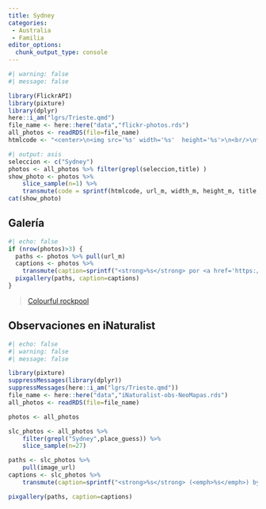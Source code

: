 ```yaml
---
title: Sydney
categories:
 - Australia
 - Familia
editor_options: 
  chunk_output_type: console
---
```


```r
#| warning: false
#| message: false

library(FlickrAPI)
library(pixture)
library(dplyr)
here::i_am("lgrs/Trieste.qmd")
file_name <- here::here("data","flickr-photos.rds")
all_photos <- readRDS(file=file_name)
htmlcode <- "<center>\n<img src='%s' width='%s'  height='%s'>\n<br/>\n**%s** by <a href='https://www.flickr.com/photos/%s/%s' target='flickr'>JR Ferrer Paris @ flickr</a><br/></center>"
```

```r
#| output: asis
seleccion <- c("Sydney")
photos <- all_photos %>% filter(grepl(seleccion,title) )
show_photo <- photos %>% 
    slice_sample(n=1) %>%
    transmute(code = sprintf(htmlcode, url_m, width_m, height_m, title, owner, id)) %>% pull()
cat(show_photo)
```


## Galería

```r
#| echo: false
if (nrow(photos)>3) {
  paths <- photos %>% pull(url_m)
  captions <- photos %>% 
    transmute(caption=sprintf("<strong>%s</strong> por <a href='https://www.flickr.com/photos/jferrer/%s' target='flickr'>JR Ferrer Paris @ flickr</a>",title,id)) %>% pull()
  pixgallery(paths, caption=captions)
}
```


<blockquote class="imgur-embed-pub" lang="en" data-id="AJYSnM6"  ><a href="//imgur.com/AJYSnM6">Colourful rockpool</a></blockquote><script async src="//s.imgur.com/min/embed.js" charset="utf-8"></script>


## Observaciones en iNaturalist

```r
#| echo: false
#| warning: false
#| message: false

library(pixture)
suppressMessages(library(dplyr))
suppressMessages(here::i_am("lgrs/Trieste.qmd"))
file_name <- here::here("data","iNaturalist-obs-NeoMapas.rds")
all_photos <- readRDS(file=file_name) 

photos <- all_photos 

```

```r
slc_photos <- all_photos %>% 
    filter(grepl("Sydney",place_guess)) %>% 
    slice_sample(n=27)

paths <- slc_photos %>% 
    pull(image_url)
captions <- slc_photos %>% 
    transmute(caption=sprintf("<strong>%s</strong> (<emph>%s</emph>) by <a href='%s' target='iNat'>NeoMapas @ iNaturalist</a>",species_guess,scientific_name,url)) %>% pull()

pixgallery(paths, caption=captions)
```